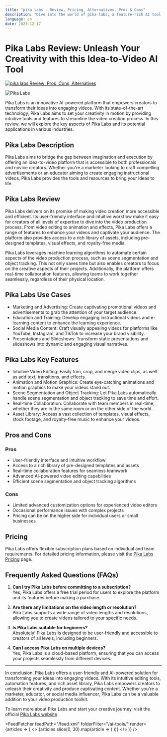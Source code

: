 ```yaml
---
title: "pika labs - Review, Pricing, Alternatives, Pros & Cons"
description: "Dive into the world of pika labs, a feature-rich AI tool. Learn about its features, pricing, and how it's making an impact. Don't miss out!"
language: en
date: 2023-12-17
---
```

        
# Pika Labs Review: Unleash Your Creativity with this Idea-to-Video AI Tool


<BlogHeader />


[![pika labs Review: Pros, Cons, Alternatives](/ai-tools/pika-labs.png)](https://pika.art/)



![Pika Labs](https://pika.art/)

Pika Labs is an innovative AI-powered platform that empowers creators to transform their ideas into engaging videos. With its state-of-the-art technology, Pika Labs aims to set your creativity in motion by providing intuitive tools and features to streamline the video creation process. In this review, we will explore the key aspects of Pika Labs and its potential applications in various industries.

## Pika Labs Description

Pika Labs aims to bridge the gap between imagination and execution by offering an idea-to-video platform that is accessible to both professionals and novice creators. Whether you're a marketer looking to craft compelling advertisements or an educator aiming to create engaging instructional videos, Pika Labs provides the tools and resources to bring your ideas to life.

## Pika Labs Review

Pika Labs delivers on its promise of making video creation more accessible and efficient. Its user-friendly interface and intuitive workflow make it easy for creators of all levels of expertise to dive into the video production process. From video editing to animation and effects, Pika Labs offers a range of features to enhance your videos and captivate your audience. The platform also provides access to a rich library of assets, including pre-designed templates, visual effects, and royalty-free media.

Pika Labs leverages machine learning algorithms to automate certain aspects of the video production process, such as scene segmentation and object tracking. This not only saves time but also enables creators to focus on the creative aspects of their projects. Additionally, the platform offers real-time collaboration features, allowing teams to work together seamlessly, regardless of their physical location.

## Pika Labs Use Cases

- Marketing and Advertising: Create captivating promotional videos and advertisements to grab the attention of your target audience.
- Education and Training: Develop engaging instructional videos and e-learning content to enhance the learning experience.
- Social Media Content: Craft visually appealing videos for platforms like YouTube, Instagram, and TikTok to increase your brand visibility.
- Presentations and Slideshows: Transform static presentations and slideshows into dynamic and engaging visual narratives.

## Pika Labs Key Features

- Intuitive Video Editing: Easily trim, crop, and merge video clips, as well as add text, transitions, and effects.
- Animation and Motion Graphics: Create eye-catching animations and motion graphics to make your videos stand out.
- Scene Segmentation and Object Tracking: Let Pika Labs automatically handle scene segmentation and object tracking to save time and effort.
- Real-time Collaboration: Collaborate with team members in real-time, whether they are in the same room or on the other side of the world.
- Asset Library: Access a vast collection of templates, visual effects, stock footage, and royalty-free music to enhance your videos.

## Pros and Cons

### Pros

- User-friendly interface and intuitive workflow
- Access to a rich library of pre-designed templates and assets
- Real-time collaboration features for seamless teamwork
- Advanced AI-powered video editing capabilities
- Efficient scene segmentation and object tracking algorithms

### Cons

- Limited advanced customization options for experienced video editors
- Occasional performance issues with complex projects
- Pricing can be on the higher side for individual users or small businesses

## Pricing

Pika Labs offers flexible subscription plans based on individual and team requirements. For detailed pricing information, please visit the [Pika Labs Pricing](https://pika.art/pricing) page.

## Frequently Asked Questions (FAQs)

1. **Can I try Pika Labs before committing to a subscription?**  
Yes, Pika Labs offers a free trial period for users to explore the platform and its features before making a purchase.

2. **Are there any limitations on the video length or resolution?**  
Pika Labs supports a wide range of video lengths and resolutions, allowing you to create videos tailored to your specific needs.

3. **Is Pika Labs suitable for beginners?**  
Absolutely! Pika Labs is designed to be user-friendly and accessible to creators of all levels, including beginners.

4. **Can I access Pika Labs on multiple devices?**  
Yes, Pika Labs is a cloud-based platform, ensuring that you can access your projects seamlessly from different devices.

---

In conclusion, Pika Labs offers a user-friendly and AI-powered solution for transforming your ideas into engaging videos. With its intuitive editing tools, automation features, and rich asset library, Pika Labs empowers creators to unleash their creativity and produce captivating content. Whether you're a marketer, educator, or social media influencer, Pika Labs can be a valuable addition to your video production toolkit.

To learn more about Pika Labs and start your creative journey, visit the official [Pika Labs website](https://pika.art/).


<AdComponent />


<FeedFetcher feedPath="/feed.xml" folderFilter="/ai-tools/" render={articles => (
    <>
        <Cards>
            {articles.slice(0, 30).map(article => (
                <Card key={article.link} title={article.title} href={article.link} />
            ))}
        </Cards>
    </>
)} />

